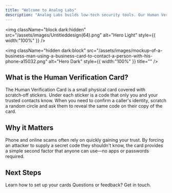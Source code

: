 ```yaml
---
title: "Welcome to Analog Labs"
description: "Analog Labs builds low-tech security tools. Our Human Verification Card helps you confirm you're talking to the right person when something feels suspicious."
---
```


<img
  className="block dark:hidden"
  src="/assets/images/Untitleddesign(64).png"
  alt="Hero Light"
  style={{ width:"100%" }}
/>

<img
  className="hidden dark:block"
  src="/assets/images/mockup-of-a-business-man-using-a-business-card-to-contact-a-person-with-his-phone-a15032.png"
  alt="Hero Dark"
  style={{ width:"100%" }}
  title=""
/>

## What is the Human Verification Card?

The Human Verification Card is a small physical card covered with scratch‑off stickers. Under each sticker is a code that only you and your trusted contacts know. When you need to confirm a caller's identity, scratch a random circle and ask them to reveal the same code on their copy of the card.

## Why it Matters

Phone and online scams often rely on quickly gaining your trust. By forcing an attacker to supply a secret code they shouldn't know, the card provides a simple second factor that anyone can use—no apps or passwords required.

## Next Steps

<CardGroup cols={2}>
  <Card title="Quick start guide" icon="notebook" href="/quickstart">
    Learn how to set up your cards
  </Card>
  <Card title="Contact us" icon="mailbox-flag-up" href="https://analog-labs.com/contact">
    Questions or feedback? Get in touch.
  </Card>
</CardGroup>